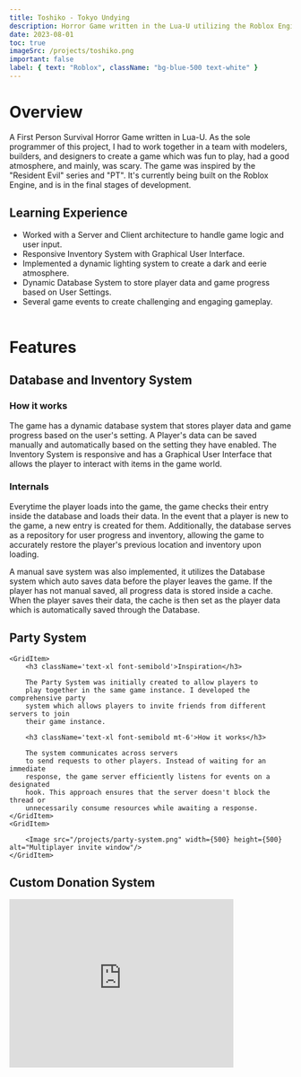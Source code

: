 ```yaml
---
title: Toshiko - Tokyo Undying
description: Horror Game written in the Lua-U utilizing the Roblox Engine.
date: 2023-08-01
toc: true
imageSrc: /projects/toshiko.png
important: false
label: { text: "Roblox", className: "bg-blue-500 text-white" }
---
```


# Overview

A First Person Survival Horror Game written in Lua-U. As the sole programmer of this project, I had to work together in a team with modelers, builders, and designers to create a game which was fun to play, had a good atmosphere, and mainly, was scary. The game was inspired by the "Resident Evil" series and "PT". It's currently being built on the Roblox Engine, and is in the final stages of development.

## Learning Experience

- Worked with a Server and Client architecture to handle game logic and user input.
- Responsive Inventory System with Graphical User Interface.
- Implemented a dynamic lighting system to create a dark and eerie atmosphere.
- Dynamic Database System to store player data and game progress based on User Settings.
- Several game events to create challenging and engaging gameplay.
  <br />
  <br />

# Features

## Database and Inventory System

### How it works

The game has a dynamic database system that stores player data and game progress based on the user's setting. A Player's data can be saved manually and automatically based on the setting they have enabled. The Inventory System is responsive and has a Graphical User Interface that allows the player to interact with items in the game world.

### Internals

Everytime the player loads into the game, the game checks their entry inside the database and loads their data. In the event that a player is new to the game, a new entry is created for them. Additionally, the database serves as a repository for user progress and inventory, allowing the game to accurately restore the player's previous location and inventory upon loading.

A manual save system was also implemented, it utilizes the Database system which auto saves data before the player leaves the game. If the player has not manual saved, all progress data is stored inside a cache. When the player saves their data, the cache is then set as the player data which is automatically saved through the Database.

## Party System

<Grid>
	
	<GridItem>
		<h3 className='text-xl font-semibold'>Inspiration</h3>

    	The Party System was initially created to allow players to
    	play together in the same game instance. I developed the comprehensive party
    	system which allows players to invite friends from different servers to join
    	their game instance.

    	<h3 className='text-xl font-semibold mt-6'>How it works</h3>

    	The system communicates across servers
    	to send requests to other players. Instead of waiting for an immediate
    	response, the game server efficiently listens for events on a designated
    	hook. This approach ensures that the server doesn't block the thread or
    	unnecessarily consume resources while awaiting a response.
    </GridItem>
    <GridItem>

  		<Image src="/projects/party-system.png" width={500} height={500} alt="Multiplayer invite window"/>
	</GridItem>
</Grid>

## Custom Donation System

<Grid>
	<GridItem className="mt-5">
  		 <iframe width="400" height="300" src="https://www.youtube.com/embed/pLMtez3b6Po" title="Customized Donation System Showcase" frameBorder="0" allow="accelerometer; autoplay; clipboard-write; encrypted-media; gyroscope; picture-in-picture; web-share" referrerPolicy="strict-origin-when-cross-origin" allowFullScreen/>
	</GridItem>
	<GridItem>
		<h3 className='text-xl font-semibold'>How it works</h3>

    	The Custom Donation System lets players sponsor the developers with an amount based on their preference. The system communicates to a Backend server being hosted on RaspberryPi to create a new Developer Product.

    	<h3 className='text-xl font-semibold mt-6'>Why></h3>

    	Roblox does not offer support inside its game engine for creating developer products. Originally the backend was written in Rust using my [roblox-api](https://github.com/royce-mathew/robloxapi) cargo crate.

    	Later, I realized that instead of maintaining the package and also working on the game would be hard. So I decided to switch to TypeScript instead and use the [noblox.js](https://noblox.js.org/) package.
    </GridItem>

</Grid>
